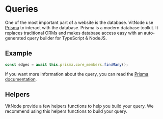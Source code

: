 # Queries

One of the most important part of a website is the database. VitNode use [Prisma](https://www.prisma.io/) to interact with the database. Prisma is a modern database toolkit. It replaces traditional ORMs and makes database access easy with an auto-generated query builder for TypeScript & NodeJS.

## Example

```ts
const edges = await this.prisma.core_members.findMany();
```

If you want more information about the query, you can read the [Prisma documentation](https://www.prisma.io/docs/concepts/components/prisma-client/relation-queries).

## Helpers

VitNode provide a few helpers functions to help you build your query. We recommend using this helpers functions to build your query.


<Cards>
  <Card title="Pagination" href="/backend/database/pagination" />
  <Card title="Ordering" href="/backend/database/ordering" />
  <Card title="Filters" href="/backend/database/filters" />
</Cards>
